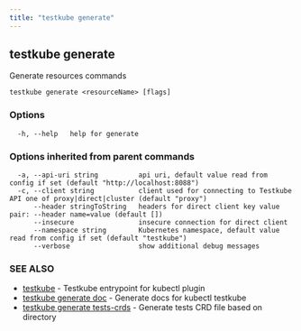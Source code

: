 ```yaml
---
title: "testkube generate"
---
```

<head>
  <meta name="docsearch:indexPrefix" content="reference-doc" />
</head>

## testkube generate

Generate resources commands

```
testkube generate <resourceName> [flags]
```

### Options

```
  -h, --help   help for generate
```

### Options inherited from parent commands

```
  -a, --api-uri string          api uri, default value read from config if set (default "http://localhost:8088")
  -c, --client string           client used for connecting to Testkube API one of proxy|direct|cluster (default "proxy")
      --header stringToString   headers for direct client key value pair: --header name=value (default [])
      --insecure                insecure connection for direct client
      --namespace string        Kubernetes namespace, default value read from config if set (default "testkube")
      --verbose                 show additional debug messages
```

### SEE ALSO

* [testkube](testkube.mdx)	 - Testkube entrypoint for kubectl plugin
* [testkube generate doc](testkube-generate-doc.mdx)	 - Generate docs for kubectl testkube
* [testkube generate tests-crds](testkube-generate-tests-crds.mdx)	 - Generate tests CRD file based on directory

